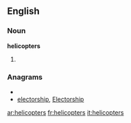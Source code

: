 ==English==

===Noun===
'''helicopters'''

# {{plural of|[[helicopter]]}}

===Anagrams===
* {{alphagram|ceehiloprst}}
* [[electorship#English|electorship]], [[Electorship#English|Electorship]]

[[ar:helicopters]]
[[fr:helicopters]]
[[it:helicopters]]